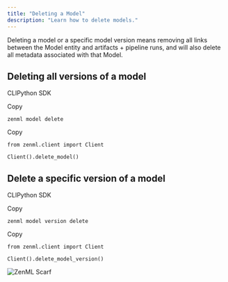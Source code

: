 ```yaml
---
title: "Deleting a Model"
description: "Learn how to delete models."
---
```


Deleting a model or a specific model version means removing all links between the Model entity and artifacts + pipeline runs, and will also delete all metadata associated with that Model.

## Deleting all versions of a model

CLIPython SDK

Copy

```
zenml model delete 
```

Copy

```
from zenml.client import Client

Client().delete_model()
```

## Delete a specific version of a model

CLIPython SDK

Copy

```
zenml model version delete 
```

Copy

```
from zenml.client import Client

Client().delete_model_version()
```

![ZenML Scarf](/images/how-to/use-the-model-control-plane)